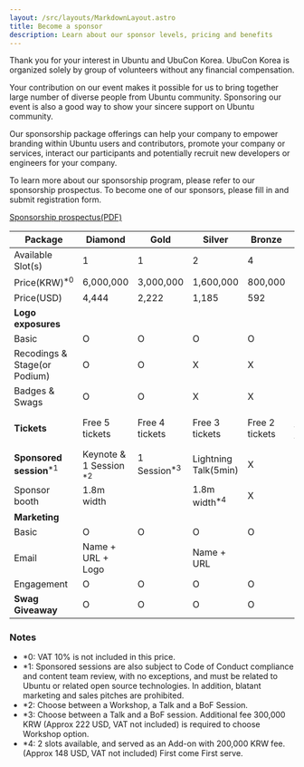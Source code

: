 ```yaml
---
layout: /src/layouts/MarkdownLayout.astro
title: Become a sponsor
description: Learn about our sponsor levels, pricing and benefits
---
```


Thank you for your interest in Ubuntu and UbuCon Korea. UbuCon Korea is organized solely by group of volunteers without any financial compensation.

Your contribution on our event makes it possible for us to bring together large number of diverse people from Ubuntu community. Sponsoring our event is also a good way to show your sincere support on Ubuntu community.

Our sponsorship package offerings can help your company to empower branding within Ubuntu users and contributors, promote your company or services, interact our participants and potentially recruit new developers or engineers for your company.

To learn more about our sponsorship program, please refer to our sponsorship prospectus. To become one of our sponsors, please fill in and submit registration form.

<div>
    <a className="p-button has-icon" target="_blank" href="/sponsorship-prospectus.pdf">Sponsorship prospectus(PDF)</a>
</div>

| **Package** | Diamond | Gold | Silver | Bronze | Supporter |
| --- | --- | --- | --- | --- | --- |
| Available Slot(s) | 1 | 1 | 2 | 4 | ∞ |
| Price(KRW)<sup>*0</sup> | 6,000,000 | 3,000,000 | 1,600,000 | 800,000 | 500,000 |
| Price(USD) | 4,444  | 2,222 | 1,185 | 592 | 370 |
| **Logo exposures** || |
| Basic | O | O | O | O | O |
| Recodings & Stage(or Podium) | O | O | X | X | X |
| Badges & Swags | O | O | X | X | X |
| **Tickets** | Free 5 tickets | Free 4 tickets | Free 3 tickets | Free 2 tickets | 10% off for 5 tickets |
| **Sponsored session**<sup>*1</sup> | Keynote & 1 Session <sup>*2</sup> | 1 Session<sup>*3</sup> | Lightning Talk(5min) | X | X |
| Sponsor booth | 1.8m width || 1.8m width<sup>*4</sup> | X | X |
| **Marketing** || |
| Basic  | O | O | O | O | O |
| Email | Name + URL + Logo || Name + URL || Mention name only |
| Engagement | O | O | O | O | X |
| **Swag Giveaway** | O | O | O | O | O |

### Notes
- *0: VAT 10% is not included in this price.
- *1: Sponsored sessions are also subject to Code of Conduct compliance and content team review, with no exceptions, and must be related to Ubuntu or related open source technologies. In addition, blatant marketing and sales pitches are prohibited.
- *2: Choose between a Workshop, a Talk and a BoF Session. 
- *3: Choose between a Talk and a BoF session. Additional fee 300,000 KRW (Approx 222 USD, VAT not included) is required to choose Workshop option.
- *4: 2 slots available, and served as an Add-on with 200,000 KRW fee. (Approx 148 USD, VAT not included) First come First serve.
